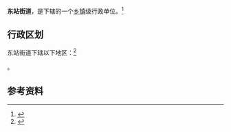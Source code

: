 {{中国乡级行政区|15/02/02/006/000}}

'''东站街道'''，是{{PRC admin/fullname|15/02/02/006/000|3}}下辖的一个[[乡镇|乡镇]]级行政单位。<ref>{{PRC admin/ref sgc|{{PRC admin/parent|15/02/02/006/000}}}}</ref>

== 行政区划 ==

东站街道下辖以下地区：<ref>{{PRC admin/ref sgc|15/02/02/006/000}}</ref>

{{PRC admin/children|15/02/02/006/000}}。

== 参考资料 ==

{{reflist}}

{{行政区划小作品}}
{{PRC admin/navcat|15/02/02/006/000}}